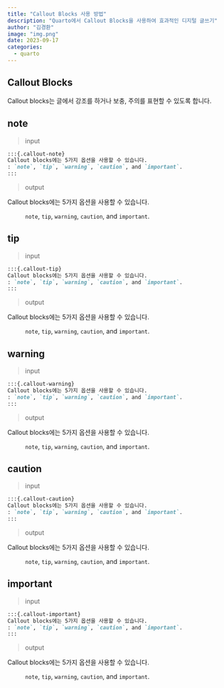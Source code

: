 ```yaml
---
title: "Callout Blocks 사용 방법"
description: "Quarto에서 Callout Blocks을 사용하여 효과적인 디지털 글쓰기"
author: "김경환"
image: "img.png"
date: 2023-09-17
categories:
  - quarto
---
```


## Callout Blocks

Callout blocks는 글에서 강조를 하거나 보충, 주의를 표현할 수 있도록 합니다.

::: {.panel-tabset}

## note

> input

``` markdown
:::{.callout-note}
Callout blocks에는 5가지 옵션을 사용할 수 있습니다.
: `note`, `tip`, `warning`, `caution`, and `important`.
:::
```

> output

::: callout-note
Callout blocks에는 5가지 옵션을 사용할 수 있습니다.

:   `note`, `tip`, `warning`, `caution`, and `important`.
:::

## tip

> input

``` markdown
:::{.callout-tip}
Callout blocks에는 5가지 옵션을 사용할 수 있습니다.
: `note`, `tip`, `warning`, `caution`, and `important`.
:::
```

> output

::: callout-tip
Callout blocks에는 5가지 옵션을 사용할 수 있습니다.

:   `note`, `tip`, `warning`, `caution`, and `important`.
:::

## warning

> input

``` markdown
:::{.callout-warning}
Callout blocks에는 5가지 옵션을 사용할 수 있습니다.
: `note`, `tip`, `warning`, `caution`, and `important`.
:::
```

> output

::: callout-warning
Callout blocks에는 5가지 옵션을 사용할 수 있습니다.

:   `note`, `tip`, `warning`, `caution`, and `important`.
:::

## caution

> input

``` markdown
:::{.callout-caution}
Callout blocks에는 5가지 옵션을 사용할 수 있습니다.
: `note`, `tip`, `warning`, `caution`, and `important`.
:::
```

> output

::: callout-caution
Callout blocks에는 5가지 옵션을 사용할 수 있습니다.

:   `note`, `tip`, `warning`, `caution`, and `important`.
:::

## important

> input

``` markdown
:::{.callout-important}
Callout blocks에는 5가지 옵션을 사용할 수 있습니다.
: `note`, `tip`, `warning`, `caution`, and `important`.
:::
```

> output

::: callout-important
Callout blocks에는 5가지 옵션을 사용할 수 있습니다.

:   `note`, `tip`, `warning`, `caution`, and `important`.
:::


:::